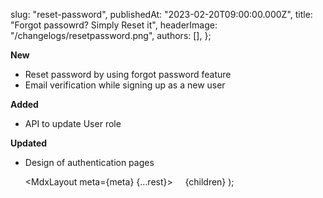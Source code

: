 
  slug: "reset-password",
  publishedAt: "2023-02-20T09:00:00.000Z",
  title: "Forgot passowrd? Simply Reset it",
  headerImage: "/changelogs/resetpassword.png",
  authors: [],
};

**New**

- Reset password by using forgot password feature
- Email verification while signing up as a new user

**Added**

- API to update User role

**Updated**

- Design of authentication pages

  <MdxLayout meta={meta} {...rest}>
        {children}
  </MdxLayout>
);
